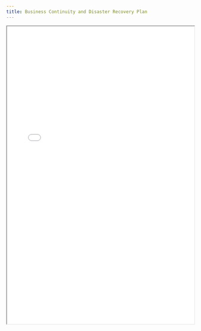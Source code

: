```yaml
---
title: Business Continuity and Disaster Recovery Plan
---
```


<iframe
  src="/files/compliance/policies/business-continuity-and-disaster-recovery-plan-bsi_EN.pdf"
  width="100%"
  height="800px"
  style={{ border: '1px solid #ccc', borderRadius: '8px' }}
  title="Business Continuity and Disaster Recovery Plan"
/>